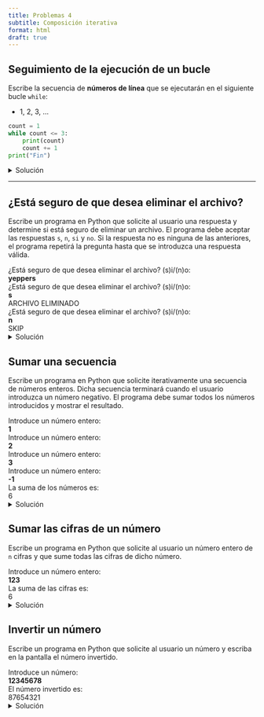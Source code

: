 ```yaml
---
title: Problemas 4
subtitle: Composición iterativa
format: html
draft: true
---
```


## Seguimiento de la ejecución de un bucle

Escribe la secuencia de **números de línea** que se ejecutarán en el siguiente bucle `while`:

- 1, 2, 3, ...

```python
count = 1
while count <= 3:
    print(count)
    count += 1
print("Fin")
```

<details>
<summary>Solución</summary>

| 1, 2,        _(evalua como True)_
| 3, 4, 2,     _(evalua como True)_
| 3, 4, 2      _(evalua como True)_
| 3, 4, **2**  _(evalua como False)_
| 5

**Fíjate** que la línea `2` se ejecuta **también** al final de la última iteración.

</details>


---

## ¿Está seguro de que desea eliminar el archivo?

Escribe un programa en Python que solicite al usuario una respuesta y determine si está seguro de eliminar un archivo.
El programa debe aceptar las respuestas `s`, `n`, `si` y `no`.
Si la respuesta no es ninguna de las anteriores, el programa repetirá la pregunta hasta que se introduzca una respuesta válida.

| ¿Está seguro de que desea eliminar el archivo? (s)i/(n)o:
| **yeppers**
| ¿Está seguro de que desea eliminar el archivo? (s)i/(n)o:
| **s**
| ARCHIVO ELIMINADO

| ¿Está seguro de que desea eliminar el archivo? (s)i/(n)o:
| **n**
| SKIP

<details>
<summary>Solución</summary>

```python
correcto = False

while not correcto:
    print("¿Está seguro de que desea eliminar el archivo? (s)i/(n)o:")
    respuesta = input()

    if respuesta == "s" or respuesta == "si":
        print("ARCHIVO ELIMINADO")
        correcto = True
    elif respuesta == "n" or respuesta == "no":
        print("SKIP")
        correcto = True
```

</details>

## Sumar una secuencia

Escribe un programa en Python que solicite iterativamente una secuencia de números enteros. Dicha secuencia terminará cuando el usuario introduzca un número negativo. El programa debe sumar todos los números introducidos y mostrar el resultado.

| Introduce un número entero:
| **1**
| Introduce un número entero:
| **2**
| Introduce un número entero:
| **3**
| Introduce un número entero:
| **-1**
| La suma de los números es:
| 6

<details>
<summary>Solución</summary>

```python
suma = 0
numero = 0

while numero >= 0:
    print("Introduce un número entero:")
    numero = int(input())

    if numero >= 0:
        suma = suma + numero

print("La suma de los números es:")
print(suma)
```

</details>

## Sumar las cifras de un número

Escribe un programa en Python que solicite al usuario un número entero de `n` cifras y que sume todas las cifras de dicho número.

| Introduce un número entero:
| **123**
| La suma de las cifras es:
| 6

<details>
<summary>Solución</summary>

```python
print("Introduce un número de tres cifras:")
numero = int(input())

numero_restante = numero
suma = 0

while numero_restante > 0:
    unidades = numero % 10
    numero_restante = numero // 10
    suma = suma + unidades

print("La suma de las cifras es:")
print(suma)
```

</details>

## Invertir un número

Escribe un programa en Python que solicite al usuario un número y escriba en la pantalla el número invertido.

| Introduce un número:
| **12345678**
| El número invertido es:
| 87654321

<details>
<summary>Solución</summary>

```python

print("Introduce un número:")
numero = int(input())

invertido = 0

while numero > 0:
    unidades = numero % 10
    numero = numero // 10
    invertido = invertido * 10 + unidades

print("El número invertido es:")
print(invertido)
```

</details>

